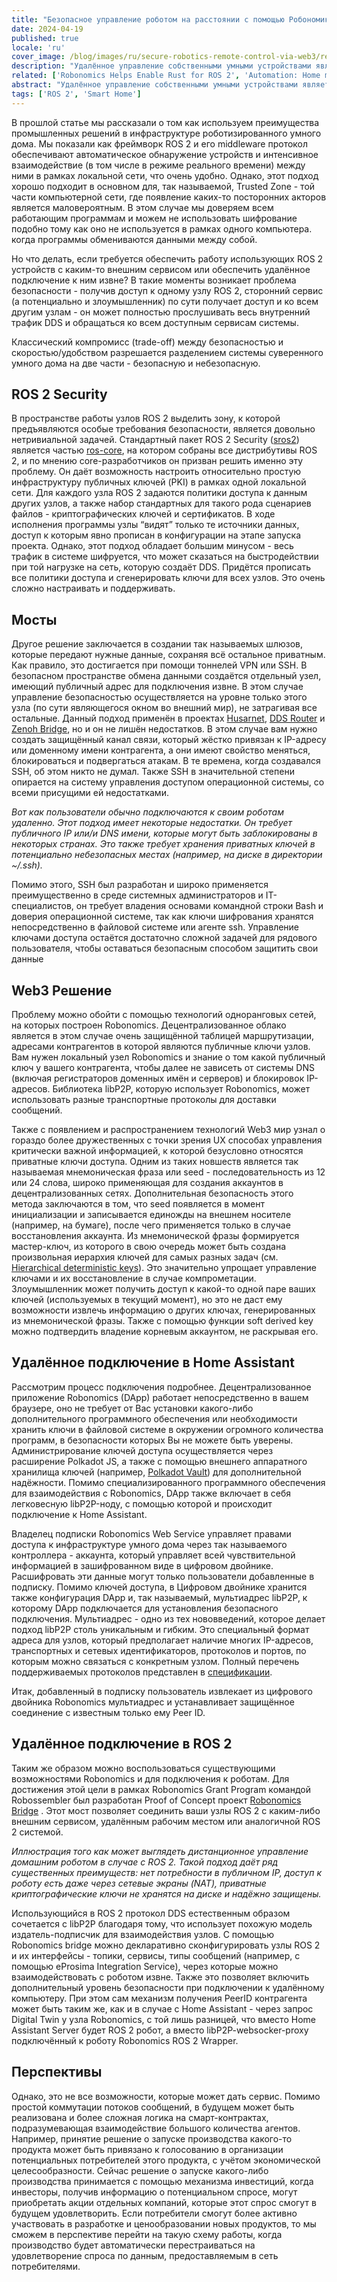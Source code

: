 ```yaml
---
title: "Безопасное управление роботом на расстоянии с помощью Робономики"
date: 2024-04-19
published: true
locale: 'ru'
cover_image: /blog/images/ru/secure-robotics-remote-control-via-web3/remote_control_cover.png
description: "Удалённое управление собственными умными устройствами является очень востребованной функцией. Вместе с тем, до сих пор такая тривиальная задача вызывает много трудностей у рядовых пользователей - от преодоления NAT до проблем безопасности. В новой статье мы покажем как эти трудности могут быть преодолены с помощью Robonomics."
related: ['Robonomics Helps Enable Rust for ROS 2', 'Automation: Home meets Industrial']
abstract: "Удалённое управление собственными умными устройствами является очень востребованной функцией. Вместе с тем, до сих пор такая тривиальная задача вызывает много трудностей у рядовых пользователей - от преодоления NAT до проблем безопасности. В новой статье мы покажем как эти трудности могут быть преодолены с помощью Robonomics."
tags: ['ROS 2', 'Smart Home']
---
```


В прошлой статье мы рассказали о том как используем преимущества промышленных решений в инфраструктуре роботизированного умного дома. Мы показали как фреймворк ROS 2 и его middleware протокол обеспечивают автоматическое обнаружение устройств и интенсивное взаимодействие (в том числе в режиме реального времени) между ними в рамках локальной сети, что очень удобно. Однако, этот подход хорошо подходит в основном для, так называемой, Trusted Zone - той части компьютерной сети, где появление каких-то посторонних акторов является маловероятным. В этом случае мы доверяем всем работающим программам и можем не использовать шифрование подобно тому как оно не используется в рамках одного компьютера. когда программы обмениваются данными между собой.

Но что делать, если требуется обеспечить работу использующих ROS 2 устройств с каким-то внешним сервисом или обеспечить удалённое подключение к ним извне? В такие моменты возникает проблема безопасности - получив доступ к одному узлу ROS 2, сторонний сервис (а потенциально и злоумышленник) по сути получает доступ и ко всем другим узлам - он может полностью прослушивать весь внутренний трафик DDS и обращаться ко всем доступным сервисам системы.

Классический компромисс (trade-off) между безопасностью и скоростью/удобством разрешается разделением системы суверенного умного дома на две части - безопасную и небезопасную.

## ROS 2 Security

В пространстве работы узлов ROS 2 выделить зону, к которой предъявляются особые требования безопасности, является довольно нетривиальной задачей. Стандартный пакет ROS 2 Security ([sros2](https://docs.ros.org/en/rolling/Concepts/Intermediate/About-Security.html)) является частью [ros-core](https://ros.org/reps/rep-2001.html#id32), на котором собраны все дистрибутивы ROS 2, и  по мнению core-разработчиков он призван решить именно эту проблему. Он даёт возможность настроить относительно простую инфраструктуру публичных ключей (PKI) в рамках одной локальной сети. Для каждого узла ROS 2 задаются политики доступа к данным других узлов, а также набор стандартных для такого рода сценариев файлов - криптографических ключей и сертификатов. В ходе исполнения программы узлы “видят” только те источники данных, доступ к которым явно прописан в конфигурации на этапе запуска проекта. Однако, этот подход обладает большим минусом - весь трафик в системе шифруется, что может сказаться на быстродействии при той нагрузке на сеть, которую создаёт DDS. Придётся прописать все политики доступа и сгенерировать ключи для всех узлов. Это очень сложно настраивать и поддерживать.

## Мосты

Другое решение заключается в создании так называемых шлюзов, которые передают нужные данные, сохраняя всё остальное приватным. Как правило, это достигается при помощи тоннелей VPN или SSH. В безопасном пространстве обмена данными создаётся отдельный узел, имеющий публичный адрес для подключения извне. В этом случае управление безопасностью осуществляется на уровне только этого узла (по сути являющегося окном во внешний мир), не затрагивая все остальные. Данный подход применён в проектах [Husarnet](https://github.com/husarnet/husarnet), [DDS Router](https://github.com/eProsima/DDS-Router) и [Zenoh Bridge](https://github.com/eclipse-zenoh/zenoh-plugin-ros2dds), но и он не лишён недостатков. В этом случае вам нужно создать защищённый канал связи, который жёстко привязан к IP-адресу или доменному имени контрагента, а они имеют свойство меняться, блокироваться и подвергаться атакам. В те времена, когда создавался SSH, об этом никто не думал. Также SSH в значительной степени опирается на систему управления доступом операционной системы, со всеми присущими ей недостатками.

<RbImage zoom src="/blog/images/ru/secure-robotics-remote-control-via-web3/remote_control_legacy_approach.png" alt="Classic Remote Control via public IP and SSH/VPN" />

*Вот как пользователи обычно подключаются к своим роботам удаленно. Этот подход имеет некоторые недостатки. Он требует публичного IP или/и DNS имени, которые могут быть заблокированы в некоторых странах. Это также требует хранения  приватных ключей в потенциально небезопасных местах (например, на диске в директории ~/.ssh).*

Помимо этого, SSH был разработан и широко применяется преимущественно в среде системных администраторов и IT-специалистов, он требует владения основами командной строки Bash и доверия операционной системе, так как ключи шифрования хранятся непосредственно в файловой системе или агенте ssh. Управление ключами доступа остаётся достаточно сложной задачей для рядового пользователя, чтобы оставаться безопасным способом защитить свои данные

## Web3 Решение

Проблему можно обойти с помощью технологий одноранговых сетей, на которых построен Robonomics. Децентрализованное облако является в этом случае очень защищённой таблицей маршрутизации, адресами контрагентов в которой являются публичные ключи узлов. Вам нужен локальный узел Robonomics и знание о том какой публичный ключ у вашего контрагента, чтобы далее не зависеть от системы DNS (включая регистраторов доменных имён и серверов) и блокировок IP-адресов. Библиотека libP2P, которую использует Robonomics, может использовать разные транспортные протоколы для доставки сообщений.

Также с появлением и распространением технологий Web3 мир узнал о гораздо более дружественных с точки зрения UX способах управления критически важной информацией, к которой безусловно относятся приватные ключи доступа. Одним из таких новшеств является так называемая мнемоническая фраза или seed - последовательность из 12 или 24 слова, широко применяющая для создания аккаунтов в децентрализованных сетях. Дополнительная безопасность этого метода заключаются в том, что seed появляется в момент инициализации и записывается единожды на внешнем носителе (например, на бумаге), после чего применяется только в случае восстановления аккаунта. Из мнемонической фразы формируется мастер-ключ, из которого в свою очередь может быть создана произвольная иерархия ключей для самых разных задач (см. [Hierarchical deterministic keys](https://docs.substrate.io/reference/command-line-tools/subkey/#hierarchical-deterministic-keys)). Это значительно упрощает управление ключами и их восстановление в случае компрометации. Злоумышленник может получить доступ к какой-то одной паре ваших ключей (используемых в текущий момент), но это не даст ему возможности извлечь информацию о других ключах, генерированных из мнемонической фразы. Также с помощью функции soft derived key можно подтвердить владение корневым аккаунтом, не раскрывая его.

## Удалённое подключение в Home Assistant

Рассмотрим процесс подключения подробнее. Децентрализованное приложение Robonomics (DApp) работает непосредственно в вашем браузере, оно не требует от Вас установки какого-либо дополнительного программного обеспечения или необходимости хранить ключи в файловой системе в окружении огромного количества программ, в безопасности которых Вы не можете быть уверены. Администрирование ключей доступа осуществляется через расширение Polkadot JS, а также с помощью внешнего аппаратного хранилища ключей (например, [Polkadot Vault](https://wiki.polkadot.network/docs/polkadot-vault)) для дополнительной надёжности. Помимо специализированного программного обеспечения для взаимодействия с Robonomics, DApp также включает в себя легковесную libP2P-ноду, с помощью которой и происходит подключение к Home Assistant.

<RbImage zoom src="/blog/images/ru/secure-robotics-remote-control-via-web3/robonomics_home_assistant_usecase.png" alt="Home Assistant Remote Control" />

Владелец подписки Robonomics Web Service управляет правами доступа к инфраструктуре умного дома через так называемого контроллера - аккаунта, который управляет всей чувствительной информацией в зашифрованном виде в цифровом двойнике. Расшифровать эти данные могут только пользователи добавленные в подписку. Помимо ключей доступа, в Цифровом двойнике хранится также конфигурация DApp и, так называемый, мультиадрес libP2P, к которому DApp подключается для установления безопасного подключения. Мультиадрес - одно из тех нововведений, которое делает подход libP2P столь уникальным и гибким. Это специальный формат адреса для узлов, который предполагает наличие многих IP-адресов, транспортных и сетевых идентификаторов, протоколов и портов, по которым можно связаться с конкретным узлом. Полный перечень поддерживаемых протоколов представлен в [спецификации](https://github.com/multiformats/multiaddr/blob/master/protocols.csv).

Итак, добавленный в подписку пользователь извлекает из цифрового двойника Robonomics мультиадрес и устанавливает защищённое соединение с известным только ему Peer ID.

## Удалённое подключение в ROS 2

Таким же образом можно воспользоваться существующими возможностями Robonomics и для подключения к роботам. Для достижения этой цели в рамках Robonomics Grant Program командой Robossembler был разработан Proof of Concept проект [Robonomics Bridge](https://gitlab.com/robossembler/robonomics_bridge) . Этот мост позволяет соединить ваши узлы ROS 2 с каким-либо внешним сервисом, удалённым рабочим местом или аналогичной ROS 2 системой.

<RbImage zoom src="/blog/images/ru/secure-robotics-remote-control-via-web3/robonomics_ros2_usecase.png" alt="ROS 2 Remote Control with Robonomics" />

*Иллюстрация того как может выглядеть дистанционное управление домашним роботом в случае с ROS 2. Такой подход даёт ряд существенных преимуществ: нет потребности в публичном IP, доступ к роботу есть даже через сетевые экраны (NAT), приватные криптографические ключи не хранятся на диске и надёжно защищены.*

Использующийся в ROS 2 протокол DDS естественным образом сочетается с libP2P благодаря тому, что использует похожую модель издатель-подписчик для взаимодействия узлов. С помощью Robonomics bridge можно декларативно сконфигурировать узлы ROS 2 и их интерфейсы - топики, сервисы, типы сообщений (например, с помощью eProsima Integration Service), через которые можно взаимодействовать с роботом извне. Также это позволяет включить дополнительный уровень безопасности при подключении к удалённому компьютеру. При этом сам механизм получения PeerID контрагента может быть таким же, как и в случае с Home Assistant - через запрос Digital Twin у узла Robonomics, с той лишь разницей, что вместо Home Assistant Server будет ROS 2 робот, а вместо libP2P-websocker-proxy подключённый к роботу Robonomics ROS 2 Wrapper.

## Перспективы

Однако, это не все возможности, которые может дать сервис. Помимо простой коммутации потоков сообщений, в будущем может быть реализована и более сложная логика на смарт-контрактах, подразумевающая взаимодействие большого количества агентов. Например, принятие решение о запуске производства какого-то продукта может быть привязано к голосованию в организации потенциальных потребителей этого продукта, с учётом экономической целесообразности. Сейчас решение о запуске какого-либо производства принимается с помощью механизма инвестиций, когда инвесторы, получив информацию о потенциальном спросе, могут приобретать акции отдельных компаний, которые этот спрос смогут в будущем удовлетворить. Если потребители смогут более активно участвовать в разработке и ценообразовании новых продуктов, то мы сможем в перспективе перейти на такую схему работы, когда производство будет автоматически перестраиваться на удовлетворение спроса по данным, предоставляемым в сеть потребителями.